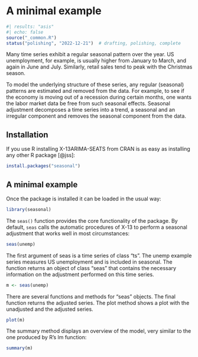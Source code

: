 # A minimal example

```r
#| results: "asis"
#| echo: false
source("_common.R")
status("polishing", "2022-12-21")  # drafting, polishing, complete
```

```{=html}
<!--
- What is Seasonal Adjustment?
- What is X-13ARIMA-SEATS (X13)?
- Who uses X13?
- Available alternatives in and outside of R (some topics are covered in chapter VI)
- Case Study: A use cases outside of official statistics: seasonal adjustment of business data
 -->
```
Many time series exhibit a regular seasonal pattern over the year.
US unemployment, for example, is usually higher from January to March, and again in June and July.
Similarly, retail sales tend to peak with the Christmas season.

To model the underlying structure of these series, any regular (seasonal) patterns are estimated and removed from the data.
For example, to see if the economy is moving out of a recession during certain months, one wants the labor market data be free from such seasonal effects.
Seasonal adjustment decomposes a time series into a trend, a seasonal and an irregular component and removes the seasonal component from the data.

## Installation

If you use R installing X-13ARIMA-SEATS from CRAN is as easy as installing any other R package [@jss]:

``` r
install.packages("seasonal")
```

## A minimal example

Once the package is installed it can be loaded in the usual way:

```r
library(seasonal)
```

The `seas()` function provides the core functionality of the package.
By default, `seas` calls the automatic procedures of X-13 to perform a seasonal adjustment that works well in most circumstances:

```r
seas(unemp)
```

The first argument of seas is a time series of class "ts".
The unemp example series measures US unemployment and is included in seasonal.
The function returns an object of class "seas" that contains the necessary information on the adjustment performed on this time series.

```r
m <- seas(unemp)
```

There are several functions and methods for "seas" objects.
The final function returns the adjusted series.
The plot method shows a plot with the unadjusted and the adjusted series.

```r
plot(m)
```

The summary method displays an overview of the model, very similar to the one produced by R's lm function:

```r
summary(m)
```
